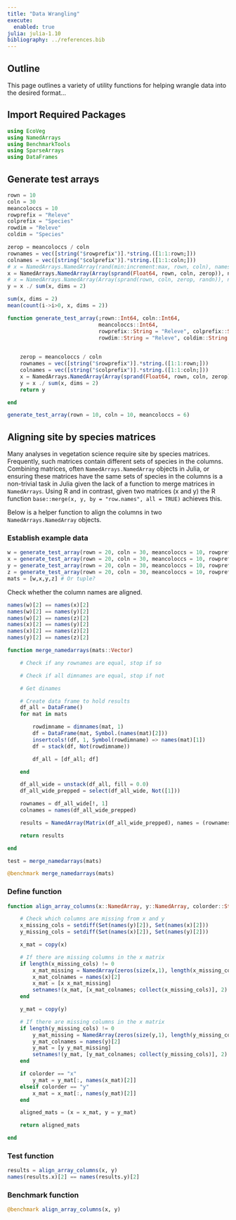 ```yaml
---
title: "Data Wrangling"
execute: 
  enabled: true
julia: julia-1.10
bibliography: ../references.bib
---
```


## Outline

This page outlines a variety of utility functions for helping wrangle data into the desired format...


## Import Required Packages

```julia
using EcoVeg
using NamedArrays
using BenchmarkTools
using SparseArrays
using DataFrames
```

## Generate test arrays {#sec-generate_test_arrays}

```julia
rown = 10
coln = 30
meancoloccs = 10
rowprefix = "Releve"
colprefix = "Species"
rowdim = "Releve"
coldim = "Species"
```

```julia
zerop = meancoloccs / coln
rownames = vec([string("$rowprefix")].*string.([1:1:rown;]))
colnames = vec([string("$colprefix")].*string.([1:1:coln;]))
# x = NamedArrays.NamedArray(rand(min:increment:max, rown, coln), names = (rownames, colnames), dimnames = (rowdim, coldim))
x = NamedArrays.NamedArray(Array(sprand(Float64, rown, coln, zerop)), names = (rownames, colnames), dimnames = (rowdim, coldim))
# x = NamedArrays.NamedArray(Array(sprand(rown, coln, zerop, randn)), names = (rownames, colnames), dimnames = (rowdim, coldim))
y = x ./ sum(x, dims = 2)

sum(x, dims = 2)
mean(count(i->i>0, x, dims = 2))
```

```julia
function generate_test_array(;rown::Int64, coln::Int64,
                             meancoloccs::Int64,
                             rowprefix::String = "Releve", colprefix::String = "Species",
                             rowdim::String = "Releve", coldim::String = "Species")

                             
    zerop = meancoloccs / coln
    rownames = vec([string("$rowprefix")].*string.([1:1:rown;]))
    colnames = vec([string("$colprefix")].*string.([1:1:coln;]))
    x = NamedArrays.NamedArray(Array(sprand(Float64, rown, coln, zerop)), names = (rownames, colnames), dimnames = (rowdim, coldim))
    y = x ./ sum(x, dims = 2)
    return y

end
```

```julia
generate_test_array(rown = 10, coln = 10, meancoloccs = 6)
```

## Aligning site by species matrices {#sec-align_array_columns}

Many analyses in vegetation science require site by species matrices. Frequently, such matrices contain different sets of species in the columns. Combining matrices, often `NamedArrays.NamedArray` objects in Julia, or ensuring these matrices have the same sets of species in the columns is a non-trivial task in Julia given the lack of a function to merge matrices in `NamedArrays`. Using R and in contrast, given two matrices (x and y) the R function `base::merge(x, y, by = "row.names", all = TRUE)` achieves this.

Below is a helper function to align the columns in two `NamedArrays.NamedArray` objects.

### Establish example data

```julia
w = generate_test_array(rown = 20, coln = 30, meancoloccs = 10, rowprefix = "SiteA-", colprefix = "Species")[:,Not(["Species7", "Species20"])]
x = generate_test_array(rown = 20, coln = 30, meancoloccs = 10, rowprefix = "SiteB-", colprefix = "Species")[:,Not(["Species3", "Species11"])]
y = generate_test_array(rown = 20, coln = 30, meancoloccs = 10, rowprefix = "SiteC-", colprefix = "Species")[:,Not(["Species15"])]
z = generate_test_array(rown = 20, coln = 30, meancoloccs = 10, rowprefix = "SiteD-", colprefix = "Species")[:,Not(["Species28"])]
mats = [w,x,y,z] # Or tuple?
```

Check whether the column names are aligned.

```julia
names(w)[2] == names(x)[2]
names(w)[2] == names(y)[2]
names(w)[2] == names(z)[2]
names(x)[2] == names(y)[2]
names(x)[2] == names(z)[2]
names(y)[2] == names(z)[2]
```


```julia
function merge_namedarrays(mats::Vector)

    # Check if any rownames are equal, stop if so

    # Check if all dimnames are equal, stop if not

    # Get dinames

    # Create data frame to hold results
    df_all = DataFrame()
    for mat in mats

        rowdimname = dimnames(mat, 1)
        df = DataFrame(mat, Symbol.(names(mat)[2]))
        insertcols!(df, 1, Symbol(rowdimname) => names(mat)[1])
        df = stack(df, Not(rowdimname))

        df_all = [df_all; df]

    end

    df_all_wide = unstack(df_all, fill = 0.0)
    df_all_wide_prepped = select(df_all_wide, Not([1]))

    rownames = df_all_wide[!, 1]
    colnames = names(df_all_wide_prepped)

    results = NamedArray(Matrix(df_all_wide_prepped), names = (rownames, colnames))

    return results

end
```

```julia
test = merge_namedarrays(mats)
```

```julia
@benchmark merge_namedarrays(mats)
```

### Define function

```julia
function align_array_columns(x::NamedArray, y::NamedArray, colorder::String = "x")

    # Check which columns are missing from x and y
    x_missing_cols = setdiff(Set(names(y)[2]), Set(names(x)[2]))
    y_missing_cols = setdiff(Set(names(x)[2]), Set(names(y)[2]))

    x_mat = copy(x)

    # If there are missing columns in the x matrix
    if length(x_missing_cols) != 0
        x_mat_missing = NamedArray(zeros(size(x,1), length(x_missing_cols)), names = (vec(names(x)[1]), collect(x_missing_cols)))
        x_mat_colnames = names(x)[2]
        x_mat = [x x_mat_missing]
        setnames!(x_mat, [x_mat_colnames; collect(x_missing_cols)], 2)
    end

    y_mat = copy(y)

    # If there are missing columns in the x matrix
    if length(y_missing_cols) != 0
        y_mat_missing = NamedArray(zeros(size(y,1), length(y_missing_cols)), names = (vec(names(y)[1]), collect(y_missing_cols)))
        y_mat_colnames = names(y)[2]
        y_mat = [y y_mat_missing]
        setnames!(y_mat, [y_mat_colnames; collect(y_missing_cols)], 2)
    end

    if colorder == "x"
        y_mat = y_mat[:, names(x_mat)[2]]
    elseif colorder == "y"
        x_mat = x_mat[:, names(y_mat)[2]]
    end

    aligned_mats = (x = x_mat, y = y_mat)

    return aligned_mats

end
```

### Test function

```julia
results = align_array_columns(x, y)
names(results.x)[2] == names(results.y)[2]
```

### Benchmark function

```julia
@benchmark align_array_columns(x, y)
```